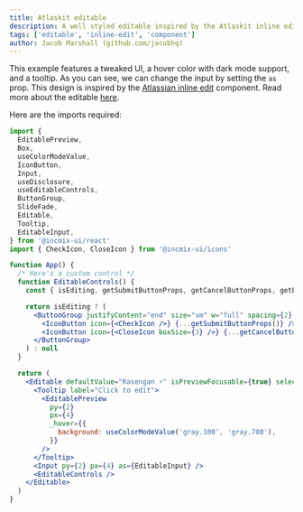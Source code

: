 ```yaml
---
title: Atlaskit editable
description: A well styled editable inspired by the Atlaskit inline edit component
tags: ['editable', 'inline-edit', 'component']
author: Jacob Marshall (github.com/jacobhq)
---
```


This example features a tweaked UI, a hover color with dark mode support, and a tooltip. As you can see, we can change the input by setting the `as` prop. This design is inspired by the [Atlassian inline edit](https://atlassian.design/components/inline-edit/examples) component. Read more about the editable [here](/docs/form/editable).

Here are the imports required:

```js live=false
import {
  EditablePreview,
  Box,
  useColorModeValue,
  IconButton,
  Input,
  useDisclosure,
  useEditableControls,
  ButtonGroup,
  SlideFade,
  Editable,
  Tooltip,
  EditableInput,
} from '@incmix-ui/react'
import { CheckIcon, CloseIcon } from '@incmix-ui/icons'
```

```jsx
function App() {
  /* Here's a custom control */
  function EditableControls() {
    const { isEditing, getSubmitButtonProps, getCancelButtonProps, getEditButtonProps } = useEditableControls()

    return isEditing ? (
      <ButtonGroup justifyContent="end" size="sm" w="full" spacing={2} mt={2}>
        <IconButton icon={<CheckIcon />} {...getSubmitButtonProps()} />
        <IconButton icon={<CloseIcon boxSize={3} />} {...getCancelButtonProps()} />
      </ButtonGroup>
    ) : null
  }

  return (
    <Editable defaultValue="Rasengan ⚡️" isPreviewFocusable={true} selectAllOnFocus={false}>
      <Tooltip label="Click to edit">
        <EditablePreview
          py={2}
          px={4}
          _hover={{
            background: useColorModeValue('gray.100', 'gray.700'),
          }}
        />
      </Tooltip>
      <Input py={2} px={4} as={EditableInput} />
      <EditableControls />
    </Editable>
  )
}
```
